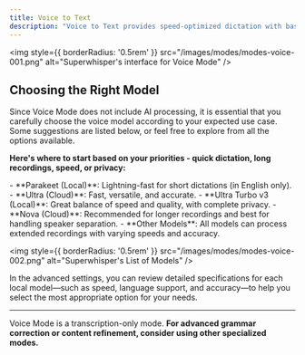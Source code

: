 ```yaml
---
title: Voice to Text
description: "Voice to Text provides speed-optimized dictation with basic formatting. Ideal for both quick inputs or longer transcriptions where AI processing is not required."
---
```


<img
style={{ borderRadius: '0.5rem' }}
src="/images/modes/modes-voice-001.png"
alt="Superwhisper's interface for Voice Mode"
/>

## Choosing the Right Model
Since Voice Mode does not include AI processing, it is essential that you carefully choose the voice model according to your expected use case. Some suggestions are listed below, or feel free to explore from all the options available.

**Here's where to start based on your priorities - quick dictation, long recordings, speed, or privacy:**

  <Card title="Quick Dictation" icon="bolt" horizontal>
    - **Parakeet (Local)**: Lightning-fast for short dictations (in English only).
    - **Ultra (Cloud)**: Fast, versatile, and accurate.
    - **Ultra Turbo v3 (Local)**: Great balance of speed and quality, with complete privacy.
  </Card>

  <Card title="Longer Recordings" icon="stars" horizontal>
    - **Nova (Cloud)**: Recommended for longer recordings and best for handling speaker separation.
    - **Other Models**: All models can process extended recordings with varying speeds and accuracy.
  </Card>

<img
style={{ borderRadius: '0.5rem' }}
src="/images/modes/modes-voice-002.png"
alt="Superwhisper's List of Models"
/>

In the advanced settings, you can review detailed specifications for each local model—such as speed, language support, and accuracy—to help you select the most appropriate option for your needs.
  
---
<Tip>Voice Mode is a transcription-only mode. **For advanced grammar correction or content refinement, consider using other specialized modes.**</Tip>